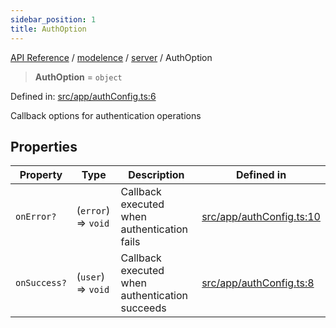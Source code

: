 ```yaml
---
sidebar_position: 1
title: AuthOption
---
```


[API Reference](/api-reference/modelence/server/type-aliases/../../../index) / [modelence](/api-reference/modelence/server/type-aliases/../../index) / [server](/api-reference/modelence/server/type-aliases/../index) / AuthOption

> **AuthOption** = `object`

Defined in: [src/app/authConfig.ts:6](https://github.com/modelence/modelence/blob/57a213aaa72fd922f2c3fb9de207fd2fd19d0995/packages/modelence/src/app/authConfig.ts#L6)

Callback options for authentication operations

## Properties

| Property | Type | Description | Defined in |
| ------ | ------ | ------ | ------ |
| <a id="onerror"></a> `onError?` | (`error`) => `void` | Callback executed when authentication fails | [src/app/authConfig.ts:10](https://github.com/modelence/modelence/blob/57a213aaa72fd922f2c3fb9de207fd2fd19d0995/packages/modelence/src/app/authConfig.ts#L10) |
| <a id="onsuccess"></a> `onSuccess?` | (`user`) => `void` | Callback executed when authentication succeeds | [src/app/authConfig.ts:8](https://github.com/modelence/modelence/blob/57a213aaa72fd922f2c3fb9de207fd2fd19d0995/packages/modelence/src/app/authConfig.ts#L8) |
